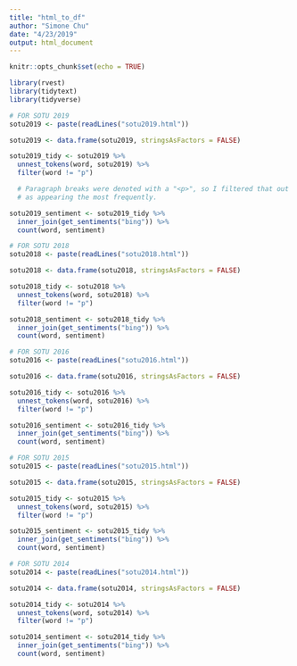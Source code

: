 ```yaml
---
title: "html_to_df"
author: "Simone Chu"
date: "4/23/2019"
output: html_document
---
```


```r
knitr::opts_chunk$set(echo = TRUE)

library(rvest)
library(tidytext)
library(tidyverse)
```


```r

# FOR SOTU 2019
sotu2019 <- paste(readLines("sotu2019.html"))

sotu2019 <- data.frame(sotu2019, stringsAsFactors = FALSE)

sotu2019_tidy <- sotu2019 %>%
  unnest_tokens(word, sotu2019) %>%
  filter(word != "p")

  # Paragraph breaks were denoted with a "<p>", so I filtered that out because it was recorded
  # as appearing the most frequently. 

sotu2019_sentiment <- sotu2019_tidy %>%
  inner_join(get_sentiments("bing")) %>%
  count(word, sentiment)

# FOR SOTU 2018
sotu2018 <- paste(readLines("sotu2018.html"))

sotu2018 <- data.frame(sotu2018, stringsAsFactors = FALSE)

sotu2018_tidy <- sotu2018 %>%
  unnest_tokens(word, sotu2018) %>%
  filter(word != "p")

sotu2018_sentiment <- sotu2018_tidy %>%
  inner_join(get_sentiments("bing")) %>%
  count(word, sentiment)

# FOR SOTU 2016
sotu2016 <- paste(readLines("sotu2016.html"))

sotu2016 <- data.frame(sotu2016, stringsAsFactors = FALSE)

sotu2016_tidy <- sotu2016 %>%
  unnest_tokens(word, sotu2016) %>%
  filter(word != "p")

sotu2016_sentiment <- sotu2016_tidy %>%
  inner_join(get_sentiments("bing")) %>%
  count(word, sentiment)

# FOR SOTU 2015
sotu2015 <- paste(readLines("sotu2015.html"))

sotu2015 <- data.frame(sotu2015, stringsAsFactors = FALSE)

sotu2015_tidy <- sotu2015 %>%
  unnest_tokens(word, sotu2015) %>%
  filter(word != "p")

sotu2015_sentiment <- sotu2015_tidy %>%
  inner_join(get_sentiments("bing")) %>%
  count(word, sentiment)

# FOR SOTU 2014
sotu2014 <- paste(readLines("sotu2014.html"))

sotu2014 <- data.frame(sotu2014, stringsAsFactors = FALSE)

sotu2014_tidy <- sotu2014 %>%
  unnest_tokens(word, sotu2014) %>%
  filter(word != "p")

sotu2014_sentiment <- sotu2014_tidy %>%
  inner_join(get_sentiments("bing")) %>%
  count(word, sentiment)

```

